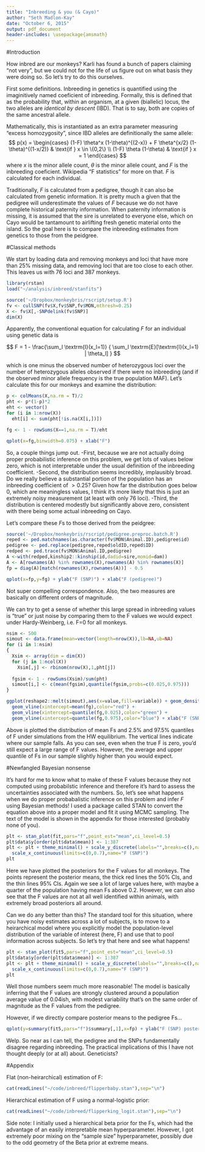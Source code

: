 ```yaml
---
title: "Inbreeding & you (& Cayo)"
author: "Seth Madlon-Kay"
date: "October 6, 2015"
output: pdf_document
header-includes: \usepackage{amsmath}
---
```


#Introduction

  How inbred are our monkeys? Karli has found a bunch of papers claiming "not very", but we could not for the life of us figure out on what basis they were doing so. So let's try to do this ourselves.
  
  First some definitions. Inbreeding in genetics is quantified using the imaginitively named coeficient of inbreeding. Formally, this is defined that as the probability that, within an organism, at a given (biallelic) locus, the two alleles are *identical by descent* (IBD). That is to say, both are copies of the same ancestral allele.
  
  Mathematically, this is instantiated as an extra parameter measuring "excess homozygosity", since IBD alleles are definitionally the same allele:
$$ 
  p(x) = 
  \begin{cases}
    (1-F) \theta^x (1-\theta)^{(2-x)} + F \theta^{x/2} (1-\theta)^{(1-x/2)} & \text{if } x \in \{0,2\} \\
    (1-F) \theta (1-\theta) & \text{if } x = 1
  \end{cases}
$$
where $x$ is the minor allele count, $\theta$ is the minor allele count, and $F$ is the inbreeding coeficient. Wikipedia "F statistics" for more on that. $F$ is calculated for each individual.

  Traditionally, $F$ is calculated from a pedigree, though it can also be calculated from genetic information. It is pretty much a given that the pedigree will underestimate the values of $F$ because we do not have complete historical paternity information. When paternity information is missing, it is assumed that the sire is unrelated to everyone else, which on Cayo would be tantamount to airlifting fresh genetic material onto the island. So the goal here is to compare the inbreeding estimates from genetics to those from the peidgree.

#Classical methods

  We start by loading data and removing monkeys and loci that have more than 25% missing data, and removing loci that are too close to each other. This leaves us with 76 loci and 387 monkeys.
  
```r
library(rstan)
load("~/analysis/inbreed/stanfits")
```
```r
source('~/Dropbox/monkeybris/rscript/setup.R')
fv <- cullSNP(fv$X,fv$SNP,fv$MON,mthresh=0.25)
X <- fv$X[,-SNPdelink(fv$SNP)]
dim(X)
```


  Apparently, the conventional equation for calculating $F$ for an individual using genetic data is 
  
$$
  F = 1 - \frac{\sum_l \textrm{I}(x_l=1)} { \sum_l \textrm{E}[\textrm{I}(x_l=1) | \theta_l]  }
$$

which is one minus the observed number of heterozygous loci over the number of heterozygous alleles observed if there were no inbreeding (and if the observed minor allele frequency is the true population MAF). Let's calculate this for our monkeys and examine the distribution:
```r
p <- colMeans(X,na.rm = T)/2
pht <- p*(1-p)*2
eht <- vector()
for (i in 1:nrow(X))
  eht[i] <- sum(pht[!is.na(X[i,])])

fg <- 1 - rowSums(X==1,na.rm = T)/eht

qplot(x=fg,binwidth=0.075) + xlab("F")

```

So, a couple things jump out. 
-First, because we are not actually doing proper probabilistic inference on this problem, we get lots of values below zero, which is not interpretable under the usual definition of the inbreeding coefficient. 
-Second, the distribution seems incredibly, implausibly broad. Do we really believe a substantial portion of the population has an inbreeding coefficient of $>0.25$? Given how far the distribution goes below 0, which are meaningless values, I think it's more likely that this is just an extremely noisy measurement (at least with only 76 loci).
-Third, the distribution is centered modestly but significantly above zero, consistent with there being some actual inbreeding on Cayo.

  Let's compare these $F$s to those derived from the peidgree:
```r
source('~/Dropbox/monkeybris/rscript/pedigree.preproc.batch.R')
reped <- ped.matchnames(as.character(fv$MON$Animal.ID),pedigree$id)
pedigree <- ped.replace(pedigree,reped$oldID,reped$ID)
redped <- ped.trace(fv$MON$Animal.ID,pedigree)
A <-with(redped,kinship2::kinship(id,dadid=sire,momid=dam))
A <- A[rownames(A) %in% rownames(X),rownames(A) %in% rownames(X)]
fp = diag(A)[match(rownames(X),rownames(A))] - 0.5

qplot(x=fp,y=fg) + ylab("F (SNP)") + xlab("F (pedigree)")
```

Not super compelling correspondence. Also, the two measures are basically on different orders of magnitude.

We can try to get a sense of whether this large spread in inbreeding values is "true" or just noise by comparing them to the F values we would expect under Hardy-Weinberg, i.e. F=0 for all monkeys.

```r
nsim <- 500
simout <- data.frame(mean=vector(length=nrow(X)),lb=NA,ub=NA)
for (i in 1:nsim)
{
  Xsim <- array(dim = dim(X))
  for (j in 1:ncol(X))
    Xsim[,j] <- rbinom(nrow(X),1,pht[j])
  
  fgsim <- 1 - rowSums(Xsim)/sum(pht)
  simout[i,] <- c(mean(fgsim),quantile(fgsim,probs=c(0.025,0.975)))
}

ggplot(reshape2::melt(simout),aes(x=value,fill=variable)) + geom_density(adjust=2) +
  geom_vline(xintercept=mean(fg),color="red") +
  geom_vline(xintercept=quantile(fg,0.025),color="green") +
  geom_vline(xintercept=quantile(fg,0.975),color="blue") + xlab("F (SNP)")
```

Above is plotted the distribution of mean Fs and 2.5% and 97.5% quantiles of F under simulations from the HW equilibrium. The vertical lines indicate where our sample falls. As you can see, even when the true F is zero, you'd still expect a large range of F values. However, the average and upper quantile of Fs in our sample slightly higher than you would expect.

#Newfangled Bayesian nonsense

  It's hard for me to know what to make of these F values because they not computed using probabilstic inference and therefore it's hard to assess the uncertainties associated with the numbers. So, let's see what happens when we do proper probabalistic inference on this problem and infer $F$ using Bayesian methods! I used a package called STAN to convert the equation above into a proper model and fit it using MCMC sampling. The text of the model is shown in the appendix for those interested (probably none of you).
  
```r
plt <- stan_plot(fit,pars="f",point_est="mean",ci_level=0.5)
plt$data$y[order(plt$data$mean)] <- 1:387
plt <- plt + theme_minimal() + scale_y_discrete(labels="",breaks=c(),name="monkey") +
  scale_x_continuous(limits=c(0,0.7),name="F (SNP)")
plt
```

Here we have plotted the posteriors for the F values for all monkeys. The points represent the posterior means, the thick red lines the 50% CIs, and the thin lines 95% CIs. Again we see a lot of large values here, with maybe a quarter of the population having mean Fs above 0.2. However, we can also see that the F values are not at all well identified within animals, with extremely broad posteriors all around.

  Can we do any better than this? The standard tool for this situation, where you have noisy estimates across a lot of subjects, is to move to a heirarchical model where you explicitly model the population-level distribution of the variable of interest (here, F) and use that to pool information across subjects. So let's try that here and see what happens!

```r
plt <- stan_plot(fit5,pars="f",point_est="mean",ci_level=0.5)
plt$data$y[order(plt$data$mean)] <- 1:387
plt <- plt + theme_minimal() + scale_y_discrete(labels="",breaks=c(),name="monkey") +
  scale_x_continuous(limits=c(0,0.7),name="F (SNP)")
plt
```

Well those numbers seem much more reasonable! The model is basically inferring that the F values are strongly clustered around a population average value of 0.04ish, with modest variability that's on the same order of magnitude as the F values from the pedigree.

  However, if we directly compare posterior means to the pedigree Fs...
```r
qplot(y=summary(fit5,pars="f")$summary[,1],x=fp) + ylab("F (SNP) posterior mean") + xlab("F (pedigree)")
```

Welp. So near as I can tell, the pedigree and the SNPs fundamentally disagree regarding inbreeding. The practical implications of this I have not thought deeply (or at all) about. Geneticists?

#Appendix

Flat (non-heirarchical) estimation of F:

```r
cat(readLines("~/code/inbreed/flipperbaby.stan"),sep="\n")
```

Hierarchical estimation of F using a normal-logistic prior:

```r
cat(readLines("~/code/inbreed/flipperking_logit.stan"),sep="\n")
```

Side note: I initially used a hierarchical beta prior for the Fs, which had the advantage of an easily interpretable mean hyperparameter. However, I got extremely poor mixing on the "sample size" hyperparameter, possibly due to the odd geometry of the Beta prior at extreme means.